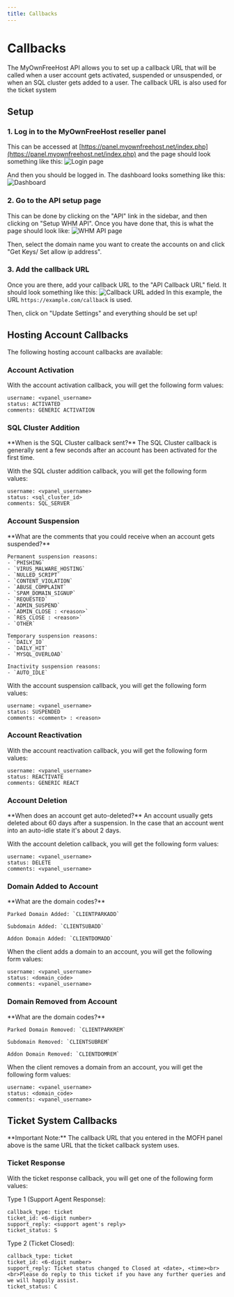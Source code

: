```yaml
---
title: Callbacks
---
```



# Callbacks
The MyOwnFreeHost API allows you to set up a callback URL that will be called when a user account gets activated, suspended or unsuspended, or when an SQL cluster gets added to a user. The callback URL is also used for the ticket system

## Setup

### 1. Log in to the MyOwnFreeHost reseller panel
This can be accessed at [https://panel.myownfreehost.net/index.php](https://panel.myownfreehost.net/index.php) and the page should look something like this:
![Login page](/images/login.png)

And then you should be logged in. The dashboard looks something like this:
![Dashboard](/images/dashboard.png)


### 2. Go to the API setup page
This can be done by clicking on the "API" link in the sidebar, and then clicking on "Setup WHM API". Once you have done that, this is what the page should look like:
![WHM API page](/images/whm-api.png)

Then, select the domain name you want to create the accounts on and click "Get Keys/ Set allow ip address".

### 3. Add the callback URL
Once you are there, add your callback URL to the "API Callback URL" field. It should look something like this:
![Callback URL added](/images/callback.png)
In this example, the URL `https://example.com/callback` is used.

Then, click on "Update Settings" and everything should be set up!

## Hosting Account Callbacks

The following hosting account callbacks are available:

### Account Activation
With the account activation callback, you will get the following form values:
```
username: <vpanel_username>
status: ACTIVATED
comments: GENERIC ACTIVATION
```

### SQL Cluster Addition
<Callout emoji="ℹ️" type="info">
    **When is the SQL Cluster callback sent?**
    The SQL Cluster callback is generally sent a few seconds after an account has been activated for the first time.
</Callout>

With the SQL cluster addition callback, you will get the following form values:
```
username: <vpanel_username>
status: <sql_cluster_id>
comments: SQL_SERVER
```

### Account Suspension
<Callout emoji="ℹ️" type="info">
    **What are the comments that you could receive when an account gets suspended?**
   
    Permanent suspension reasons:
    - `PHISHING`
    - `VIRUS_MALWARE_HOSTING`
    - `NULLED_SCRIPT`
    - `CONTENT_VIOLATION`
    - `ABUSE_COMPLAINT`
    - `SPAM_DOMAIN_SIGNUP`
    - `REQUESTED`
    - `ADMIN_SUSPEND`
    - `ADMIN_CLOSE : <reason>`
    - `RES_CLOSE : <reason>`
    - `OTHER`

    Temporary suspension reasons:
    - `DAILY_IO`
    - `DAILY_HIT`
    - `MYSQL_OVERLOAD`

    Inactivity suspension reasons:
    - `AUTO_IDLE`
</Callout>

With the account suspension callback, you will get the following form values:
```
username: <vpanel_username>
status: SUSPENDED
comments: <comment> : <reason>
```

### Account Reactivation
With the account reactivation callback, you will get the following form values:
```
username: <vpanel_username>
status: REACTIVATE
comments: GENERIC REACT
```

### Account Deletion
<Callout emoji="ℹ️" type="info">
    **When does an account get auto-deleted?**
    An account usually gets deleted about 60 days after a suspension. In the case that an account went into an auto-idle state it's about 2 days.
</Callout>

With the account deletion callback, you will get the following form values:
```
username: <vpanel_username>
status: DELETE
comments: <vpanel_username>
```
   
### Domain Added to Account
<Callout emoji="ℹ️" type="info">
    **What are the domain codes?**
   
    Parked Domain Added: `CLIENTPARKADD`

    Subdomain Added: `CLIENTSUBADD`

    Addon Domain Added: `CLIENTDOMADD`
</Callout>

When the client adds a domain to an account, you will get the following form values:
```
username: <vpanel_username>
status: <domain_code>
comments: <vpanel_username>
```

### Domain Removed from Account
<Callout emoji="ℹ️" type="info">
    **What are the domain codes?**
   
    Parked Domain Removed: `CLIENTPARKREM`

    Subdomain Removed: `CLIENTSUBREM`

    Addon Domain Removed: `CLIENTDOMREM`
</Callout>

When the client removes a domain from an account, you will get the following form values:
```
username: <vpanel_username>
status: <domain_code>
comments: <vpanel_username>
```

## Ticket System Callbacks

<Callout emoji="ℹ️" type="info">
    **Important Note:**
    The callback URL that you entered in the MOFH panel above is the same URL that the ticket callback system uses.
</Callout>

### Ticket Response
With the ticket response callback, you will get one of the following form values:

Type 1 (Support Agent Response):
```
callback_type: ticket
ticket_id: <6-digit number>
support_reply: <support agent's reply>
ticket_status: S
```

Type 2 (Ticket Closed):
```
callback_type: ticket
ticket_id: <6-digit number>
support_reply: Ticket status changed to Closed at <date>, <time><br><br>Please do reply to this ticket if you have any further queries and we will happily assist.
ticket_status: C
```
